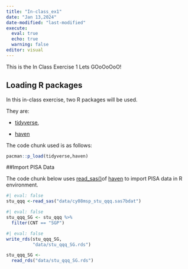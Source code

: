```yaml
---
title: "In-class_ex1"
date: "Jan 13,2024"
date-modified: "last-modified"
execute: 
  eval: true
  echo: true
  warning: false
editor: visual
---
```


This is the In Class Exercise 1 Lets GOoOoOoO!

## Loading R packages

In this in-class exercise, two R packages will be used.

They are:

-   [tidyverse](https://www.tidyverse.org/),

-   [haven](https://www.tidyverse.org/)

The code chunk used is as follows:

```r
pacman::p_load(tidyverse,haven)
```

##Import PISA Data

The code chunk below uses [read_sas()](https://www.haven.tidyverse.org/reference/read_sas.html)of [haven](https://www.haven.tidyverse.org/index.html) to import PISA data in R environment.

```r
#| eval: false
stu_qqq <-read_sas("data/cy08msp_stu_qqq.sas7bdat")
```

```r
#| eval: false
stu_qqq_SG <- stu_qqq %>% 
  filter(CNT == "SGP")
```

```r
#| eval: false
write_rds(stu_qqq_SG,
          "data/stu_qqq_SG.rds")
```

```r
stu_qqq_SG <- 
  read_rds("data/stu_qqq_SG.rds")
```